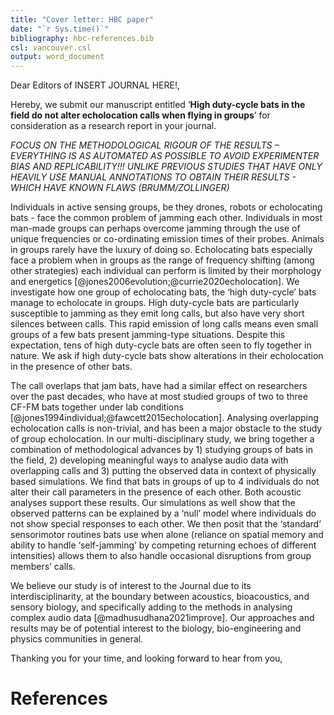 ```yaml
---
title: "Cover letter: HBC paper"
date: "`r Sys.time()`"
bibliography: hbc-references.bib
csl: vancouver.csl
output: word_document
---
```


Dear Editors of INSERT JOURNAL HERE!, 

Hereby, we submit our manuscript entitled '**High duty-cycle bats in the field do not alter echolocation calls when flying in groups**' for consideration as a research report in your journal. 

*FOCUS ON THE METHODOLOGICAL RIGOUR OF THE RESULTS -- EVERYTHING IS AS AUTOMATED AS POSSIBLE TO AVOID EXPERIMENTER BIAS AND REPLICABILITY!!! UNLIKE PREVIOUS STUDIES THAT HAVE ONLY HEAVILY USE MANUAL ANNOTATIONS TO OBTAIN THEIR RESULTS - WHICH HAVE KNOWN FLAWS (BRUMM/ZOLLINGER)*

Individuals in active sensing groups, be they drones, robots or echolocating bats - face the common problem of jamming each other. Individuals in most man-made groups can perhaps overcome jamming through the use of unique frequencies or co-ordinating emission times of their probes. Animals in groups rarely have the luxury of doing so. Echolocating bats especially face a problem when in groups as the range of frequency shifting (among other strategies) each individual can perform is limited by their morphology and energetics [@jones2006evolution;@currie2020echolocation]. We investigate how one group of echolocating bats, the 'high duty-cycle' bats manage to echolocate in groups. High duty-cycle bats are particularly susceptible to jamming as they emit long calls, but also have very short silences between calls. This rapid emission of long calls means even small groups of a few bats present jamming-type situations. Despite this expectation, tens of high duty-cycle bats are often seen to fly together in nature. We ask if high duty-cycle  bats show alterations in their echolocation in the presence of other bats. 

The call overlaps that jam bats, have had a similar effect on researchers over the past decades, who have at most studied groups of two to three CF-FM bats together under lab conditions [@jones1994individual;@fawcett2015echolocation]. Analysing overlapping echolocation calls is non-trivial, and has been a major obstacle to the study of group echolocation. In our multi-disciplinary study, we bring together a combination of methodological advances by 1) studying groups of bats in the field, 2) developing meaningful ways to analyse audio data with overlapping calls and 3) putting the observed data in context of physically based simulations. We find that bats in groups of up to 4 individuals do not alter their call parameters in the presence of each other. Both acoustic analyses support  these results. Our simulations as well show that the observed patterns can be explained by a 'null' model where individuals do not show special responses to each other. We then posit that the 'standard' sensorimotor routines bats use when alone (reliance on spatial memory and ability to handle 'self-jamming' by competing returning echoes of different intensities) allows them to also handle occasional disruptions from group members' calls.  

We believe our study is of interest to the Journal due to its interdisciplinarity, at the boundary between acoustics, bioacoustics, and sensory biology, and specifically adding to the methods in analysing complex audio data [@madhusudhana2021improve]. Our approaches and results may be of potential interest to the biology, bio-engineering and physics communities in general.

Thanking you for your time, and looking forward to hear from you, 

# References

